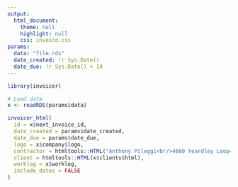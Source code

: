 ```yaml
---
output:
  html_document:
    theme: null
    highlight: null
    css: invoice.css
params:
  data: "file.rds"
  date_created: !r Sys.Date()
  date_due: !r Sys.Date() + 14
---
```


```r
library(invoicer)

# Load data
x <- readRDS(params$data)
```

```r
invoicer_html(
  id = x$next_invoice_id,
  date_created = params$date_created,
  date_due = params$date_due,
  logo = x$company$logo,
  contractor = htmltools::HTML("Anthony Pileggi<br/>4660 Yeardley Loop<br/>Williamsburg, VA 23185"),
  client = htmltools::HTML(x$clients$html),
  worklog = x$worklog,
  include_dates = FALSE
)
```
